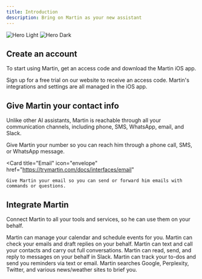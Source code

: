 ```yaml
---
title: Introduction
description: Bring on Martin as your new assistant
---
```


<img
  className="block dark:hidden"
  src="/images/iphone-hero.png"
  alt="Hero Light"
/>
<img
  className="hidden dark:block"
  src="/images/iphone-hero.png"
  alt="Hero Dark"
/>

## Create an account

To start using Martin, get an access code and download the Martin iOS app.

<CardGroup cols={2}>
  <Card
    title="Get an Access Code"
    icon="key"
    href="https://trymartin.com/pricing"
  >
    Sign up for a free trial on our website to receive an access code.
  </Card>
  <Card
    title="Download the App"
    icon="app-store-ios"
    href="https://apps.apple.com/us/app/martin/id6453473083"
  >
    Martin's integrations and settings are all managed in the iOS app.
  </Card>
</CardGroup>

## Give Martin your contact info

Unlike other AI assistants, Martin is reachable through all your communication channels, including phone, SMS, WhatsApp, email, and Slack.

<CardGroup cols={2}>
  <Card
    title="Phone"
    icon="phone"
    href="https://trymartin.com/docs/interfaces/phone"
  >
    Give Martin your number so you can reach him through a phone call, SMS, or WhatsApp message.
  </Card>

  <Card
    title="Email"
    icon="envelope"
    href="https://trymartin.com/docs/interfaces/email"
  >
    Give Martin your email so you can send or forward him emails with commands or questions.
  </Card>
</CardGroup>

## Integrate Martin

Connect Martin to all your tools and services, so he can use them on your behalf.

<CardGroup cols={2}>
  <Card
    title="Calendar"
    icon="calendar"
    href="https://trymartin.com/docs/capabilities/calendar"
  >
    Martin can manage your calendar and schedule events for you.
  </Card>
  <Card
    title="Inbox"
    icon="inbox"
    href="https://trymartin.com/docs/capabilities/inbox"
  >
    Martin can check your emails and draft replies on your behalf.
  </Card>
  <Card
    title="Contacts"
    icon="address-book"
    href="https://trymartin.com/docs/capabilities/contacts"
  >
    Martin can text and call your contacts and carry out full conversations.
  </Card>
  <Card
    title="Slack"
    icon="slack"
    href="https://trymartin.com/docs/capabilities/slack"
  >
    Martin can read, send, and reply to messages on your behalf in Slack.
  </Card>
  <Card
    title="To-dos & Reminders"
    icon="bell"
    href="https://trymartin.com/docs/capabilities/todo"
  >
    Martin can track your to-dos and send you reminders via text or email.
  </Card>
  <Card
    title="Information"
    icon="magnifying-glass"
    href="https://trymartin.com/docs/capabilities/information"
  >
    Martin searches Google, Perplexity, Twitter, and various news/weather sites to brief you.
  </Card>
</CardGroup>
